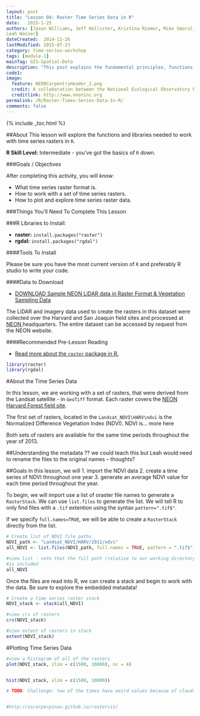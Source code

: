 ```yaml
---
layout: post
title: "Lesson 04: Raster Time Series Data in R"
date:   2015-1-25
authors: [Jason Williams, Jeff Hollister, Kristina Riemer, Mike Smorul, Zack Brym,
Leah Wasser]
dateCreated:  2014-11-26
lastModified: 2015-07-23
category: time-series-workshop
tags: [module-1]
mainTag: GIS-Spatial-Data
description: "This post explains the fundamental principles, functions and metadata that you need to work with raster data in R."
code1: 
image:
  feature: NEONCarpentryHeader_2.png
  credit: A collaboration between the National Ecological Observatory Network (NEON) and Data Carpentry
  creditlink: http://www.neoninc.org
permalink: /R/Raster-Times-Series-Data-In-R/
comments: false
---
```


{% include _toc.html %}

##About
This lesson will explore the functions and libraries needed to work with time series
rasters in `R`. 

**R Skill Level:** Intermediate - you've got the basics of `R` down.

<div id="objectives" markdown="1">

###Goals / Objectives

After completing this activity, you will know:

* What time series raster format is.
* How to work with a set of time series rasters.
* How to plot and explore time series raster data.

###Things You'll Need To Complete This Lesson

###R Libraries to Install:

* **raster:** `install.packages("raster")`
* **rgdal:** `install.packages("rgdal")`


####Tools To Install

Please be sure you have the most current version of `R` and preferably
R studio to write your code.


####Data to Download

* <a href="http://figshare.com/articles/NEON_AOP_Hyperspectral_Teaching_Dataset_SJER_and_Harvard_forest/1580086" class="btn btn-success"> DOWNLOAD Sample NEON LiDAR data in Raster Format & Vegetation Sampling Data</a>


The LiDAR and imagery data used to create the rasters in this dataset were 
collected over the Harvard and San Joaquin field sites 
and processed at <a href="http://www.neoninc.org" target="_blank" >NEON </a> 
headquarters. The entire dataset can be accessed by request from the NEON website.  

####Recommended Pre-Lesson Reading


* <a href="http://cran.r-project.org/web/packages/raster/raster.pdf" target="_blank">
Read more about the `raster` package in R.</a>

</div>

```r

library(raster)
library(rgdal)

```

#About the Time Series Data

In this lesson, we are working with a set of rasters, that were derived from the 
Landsat satellite - in `GeoTiff` format. Each
raster covers the <a href="http://www.neoninc.org/science-design/field-sites/harvard-forest" target="_blank">NEON Harvard Forest field site</a>.

The first set of rasters, located in the `Landsat_NDVI\HARV\ndvi` is the Normalized
Difference Vegetation Index (NDVI). NDVI is... more here

Both sets of rasters are available for the same time periods throughout the year
of 2013. 

##Understanding the metadata
?? we could teach this but Leah would need to rename the files to the original
names -- thoughts?

##Goals
In this lesson, we will
1. import the NDVI data
2. create a time series of NDVI throughout one year
3. generate an average NDVI value for each time period throughout the year.

To begin, we will import use a list of oraster file names to generate a `RasterStack`.
We can use `list.files` to generate the list. We will tell R to only find files 
with a `.tif` extention using the syntax `pattern=".tif$"`.

If we specify `full.names=TRUE`, we will be able to create a `RasterStack` directly
from the list.

```r

# Create list of NDVI file paths
NDVI_path <- "Landsat_NDVI/HARV/2011/ndvi"
all_NDVI <- list.files(NDVI_path, full.names = TRUE, pattern = ".tif$")

#view list - note that the full path (relative to our working directory)
#is included
all_NDVI

```

Once the files are read into R, we can create a stack and begin to work with the
data. Be sure to explore the embedded metadata!

```r
# Create a time series raster stack
NDVI_stack <- stack(all_NDVI)

#view crs of rasters
crs(NDVI_stack)

#view extent of rasters in stack
extent(NDVI_stack)
```

#Plotting Time Series Data

```r

#view a histogram of all of the rasters
plot(NDVI_stack, zlim = c(1500, 10000), nc = 4)


hist(NDVI_stack, xlim = c(1500, 10000))

# TODO: Challenge: two of the times have weird values because of clouds, have them figure that out


#http://oscarperpinan.github.io/rastervis/
```
